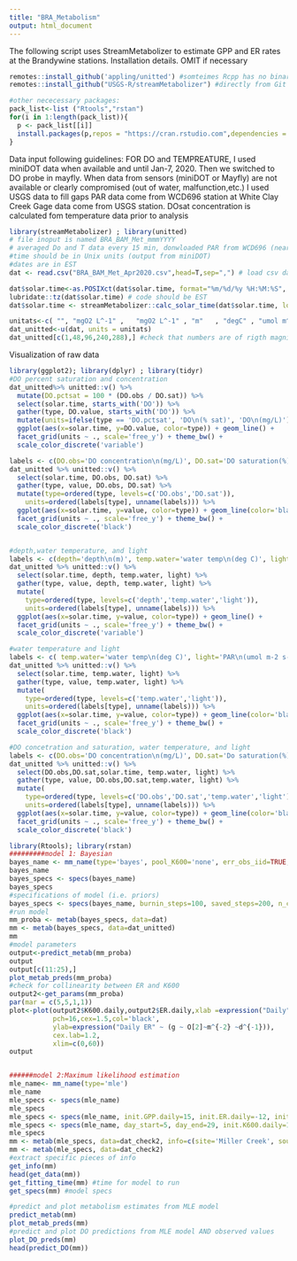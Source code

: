 ```yaml
---
title: "BRA_Metabolism"
output: html_document
---
```


The following script uses StreamMetabolizer to estimate GPP and ER rates at the Brandywine stations.
Installation details. OMIT if necessary
```r
remotes::install_github('appling/unitted') #somteimes Rcpp has no binary version yet, if so, don;t update from source versions, instead, say no to the source compilation and install the most recent binary version
remotes::install_github("USGS-R/streamMetabolizer") #directly from Git so we get the most recent version

#other nececessary packages: 
pack_list<-list ("Rtools","rstan")
for(i in 1:length(pack_list)){
  p <- pack_list[[i]]
  install.packages(p,repos = "https://cran.rstudio.com",dependencies = TRUE)
}

```

Data input following guidelines:
FOR DO and TEMPREATURE, I used miniDOT data when available and until Jan-7, 2020. Then we switched to DO probe in mayfly.
When data from sensors (miniDOT or Mayfly) are not available or clearly compromised (out of water, malfunction,etc.) I used USGS data to fill gaps
PAR data come from WCD696 station at White Clay Creek
Gage data come from USGS station. 
DOsat concentration is calculated fom temperature data prior to analysis
```r
library(streamMetabolizer) ; library(unitted)
# file inoput is named BRA_BAM_Met_mmmYYYY
# averaged Do and T data every 15 min, donwloaded PAR from WCD696 (near Stroud), and added gage from Museum USGS station
#time should be in Unix units (output from miniDOT)
#dates are in EST
dat <- read.csv("BRA_BAM_Met_Apr2020.csv",head=T,sep=",") # load csv data

dat$solar.time<-as.POSIXct(dat$solar.time, format="%m/%d/%y %H:%M:%S", tz="Etc/GMT+5")
lubridate::tz(dat$solar.time) # code should be EST
dat$solar.time <- streamMetabolizer::calc_solar_time(dat$solar.time, longitude=-75) #make it mean solar time

unitats<-c(	"", "mgO2 L^-1" ,	"mgO2 L^-1"	, "m"	, "degC" , "umol m^-2 s^-1") #attach units and form a unitted data.frame
dat_unitted<-u(dat, units = unitats)
dat_unitted[c(1,48,96,240,288),] #check that numbers are of rigth magnitude according to the suppoesed units 
```

Visualization of raw data
```r
library(ggplot2); library(dplyr) ; library(tidyr)
#DO percent saturation and concentration
dat_unitted%>% unitted::v() %>%
  mutate(DO.pctsat = 100 * (DO.obs / DO.sat)) %>%
  select(solar.time, starts_with('DO')) %>%
  gather(type, DO.value, starts_with('DO')) %>%
  mutate(units=ifelse(type == 'DO.pctsat', 'DO\n(% sat)', 'DO\n(mg/L)')) %>%
  ggplot(aes(x=solar.time, y=DO.value, color=type)) + geom_line() + 
  facet_grid(units ~ ., scale='free_y') + theme_bw() +
  scale_color_discrete('variable')

labels <- c(DO.obs='DO concentration\n(mg/L)', DO.sat='DO saturation(%)')
dat_unitted %>% unitted::v() %>%
  select(solar.time, DO.obs, DO.sat) %>%
  gather(type, value, DO.obs, DO.sat) %>%
  mutate(type=ordered(type, levels=c('DO.obs','DO.sat')),
    units=ordered(labels[type], unname(labels))) %>%
  ggplot(aes(x=solar.time, y=value, color=type)) + geom_line(color='black') + 
  facet_grid(units ~ ., scale='free_y') + theme_bw() +
  scale_color_discrete('black')


#depth,water temperature, and light
labels <- c(depth='depth\n(m)', temp.water='water temp\n(deg C)', light='PAR\n(umol m^-2 s^-1)')
dat_unitted %>% unitted::v() %>%
  select(solar.time, depth, temp.water, light) %>%
  gather(type, value, depth, temp.water, light) %>%
  mutate(
    type=ordered(type, levels=c('depth','temp.water','light')),
    units=ordered(labels[type], unname(labels))) %>%
  ggplot(aes(x=solar.time, y=value, color=type)) + geom_line() + 
  facet_grid(units ~ ., scale='free_y') + theme_bw() +
  scale_color_discrete('variable')

#water temperature and light
labels <- c( temp.water='water temp\n(deg C)', light='PAR\n(umol m-2 s-1)')
dat_unitted %>% unitted::v() %>%
  select(solar.time, temp.water, light) %>%
  gather(type, value, temp.water, light) %>%
  mutate(
    type=ordered(type, levels=c('temp.water','light')),
    units=ordered(labels[type], unname(labels))) %>%
  ggplot(aes(x=solar.time, y=value, color=type)) + geom_line(color='black') + 
  facet_grid(units ~ ., scale='free_y') + theme_bw() +
  scale_color_discrete('black')

#DO concetration and saturation, water temperature, and light
labels <- c(DO.obs='DO concentration\n(mg/L)', DO.sat='Do saturation(%)', temp.water='water temp\n(deg C)', light='PAR\n(umol m-2 s-1)')
dat_unitted %>% unitted::v() %>%
  select(DO.obs,DO.sat,solar.time, temp.water, light) %>%
  gather(type, value, DO.obs,DO.sat,temp.water, light) %>%
  mutate(
    type=ordered(type, levels=c('DO.obs','DO.sat','temp.water','light')),
    units=ordered(labels[type], unname(labels))) %>%
  ggplot(aes(x=solar.time, y=value, color=type)) + geom_line(color='black') + 
  facet_grid(units ~ ., scale='free_y') + theme_bw() +
  scale_color_discrete('black')


```


```r
library(Rtools); library(rstan)
#########model 1: Bayesian
bayes_name <- mm_name(type='bayes', pool_K600='none', err_obs_iid=TRUE, err_proc_iid=TRUE)
bayes_name
bayes_specs <- specs(bayes_name)
bayes_specs
#specifications of model (i.e. priors)
bayes_specs <- specs(bayes_name, burnin_steps=100, saved_steps=200, n_cores=1,K600_daily_meanlog = 10)
#run model
mm_proba <- metab(bayes_specs, data=dat)
mm <- metab(bayes_specs, data=dat_unitted)
mm
#model parameters
output<-predict_metab(mm_proba)
output
output[c(11:25),]
plot_metab_preds(mm_proba)
#check for collinearity between ER and K600
output2<-get_params(mm_proba)
par(mar = c(5,5,1,1))
plot<-plot(output2$K600.daily,output2$ER.daily,xlab =expression("Daily"~K[600]~(d^{-1})),
           pch=16,cex=1.5,col='black',
           ylab=expression("Daily ER" ~ (g ~ O[2]~m^{-2} ~d^{-1})),
           cex.lab=1.2,
           xlim=c(0,60))
output



```

```r
######model 2:Maximum likelihood estimation
mle_name<- mm_name(type='mle')
mle_name
mle_specs <- specs(mle_name)
mle_specs
mle_specs <- specs(mle_name, init.GPP.daily=15, init.ER.daily=-12, init.K600.daily=3)
mle_specs <- specs(mle_name, day_start=5, day_end=29, init.K600.daily=100,init.GPP.daily=15)
mle_specs
mm <- metab(mle_specs, data=dat_check2, info=c(site='Miller Creek', source='Kim Bray'))
mm <- metab(mle_specs, data=dat_check2)
#extract specific pieces of info
get_info(mm)
head(get_data(mm))
get_fitting_time(mm) #time for model to run
get_specs(mm) #model specs

#predict and plot metabolism estimates from MLE model
predict_metab(mm)
plot_metab_preds(mm)
#predict and plot DO predictions from MLE model AND observed values
plot_DO_preds(mm)
head(predict_DO(mm))

```

